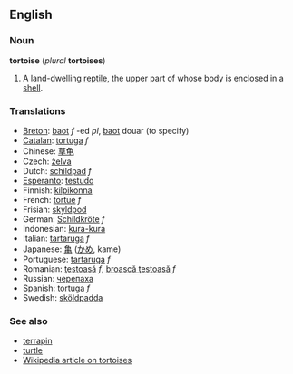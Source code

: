==English==
===Noun===
'''tortoise''' (''plural'' '''tortoises''')

#A land-dwelling [[reptile]], the upper part of whose body is enclosed in a [[shell]].

===Translations===
*[[Breton]]: [[baot]] ''f'' -ed ''pl'', [[baot]] douar (to specify)
*[[Catalan]]: [[tortuga]] ''f''
*Chinese: [[草龟]]
*Czech: [[želva]]
*Dutch: [[schildpad]] ''f''
*[[Esperanto]]: [[testudo]]
*Finnish: [[kilpikonna]]
*French: [[tortue]] ''f''
*Frisian: [[skyldpod]]
*German: [[Schildkröte]] ''f''
*Indonesian: [[kura-kura]]
*Italian: [[tartaruga]] ''f''
*Japanese: [[亀]] ([[かめ]], kame)
*Portuguese: [[tartaruga]] ''f''
*Romanian: [[ţestoasă]] ''f'', [[broască ţestoasă]] ''f''
*Russian: [[черепаха]]
*Spanish: [[tortuga]] ''f''
*Swedish: [[sköldpadda]]

===See also===
*[[terrapin]]
*[[turtle]]
*[[w:en:Tortoise|Wikipedia article on tortoises]]